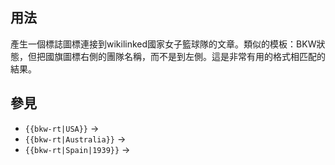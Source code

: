 <includeonly><!-- 在這裡加入模板的保護標識 --></includeonly><noinclude>{{template doc page viewed directly}}</noinclude>
<!-- 在本行下編輯模板說明 -->
== 用法 ==
產生一個標誌圖標連接到wikilinked國家女子籃球隊的文章。類似的模板：BKW狀態，但把國旗圖標右側的團隊名稱，而不是到左側。這是非常有用的格式相匹配的結果。


== 參見 ==
*<tt><nowiki>{{bkw-rt|USA}}</nowiki></tt> → {{bkw-rt|USA}}
*<tt><nowiki>{{bkw-rt|Australia}}</nowiki></tt> → {{bkw-rt|Australia}}
*<tt><nowiki>{{bkw-rt|Spain|1939}}</nowiki></tt> → {{bkw-rt|Spain|1939}}

<includeonly>
<!-- 本行下加入模板的分類 -->

<!-- 本行下加入模板的跨語言鏈接 -->

</includeonly>